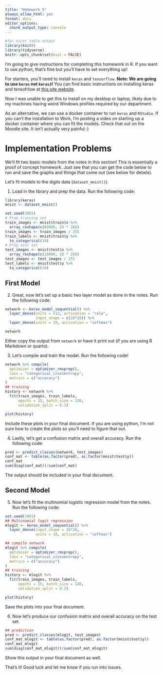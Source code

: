 ```yaml
---
title: "Homework 5"
always_allow_html: yes
format: docx
editor_options: 
  chunk_output_type: console
---
```


```r
#for nicer table output
library(knitr)
library(tidyverse)
knitr::opts_chunk$set(eval = FALSE)
```

I'm going to give instructions for completing this homework in R. If you want to use python, that's fine but you'll have to set everything up!

For starters, you'll need to install `keras` and `tensorflow`. **Note: We are going to use `keras` not `keras3`!** You can find basic instructions on installing keras and tensofrlow at [this site website](https://tensorflow.rstudio.com/install/).

Now I was unable to get this to install on my desktop or laptop, likely due to my machines having weird Windows profiles required by our department. 

As an alternative, we can use a docker container to run `keras` and `RStudio`. If you can't the installation to Work, I'm posting a video on starting up a docker container where you can fit the models. Check that out on the Moodle site. It isn't actually very painful :)


# Implementation Problems 

We'll fit two basic models from the notes in this section! This is essentially a proof of concept homework. Just see that you can get the code below to run and save the graphs and things that come out (see below for details).

Let's fit models to the digits data (`dataset_mnist()`).

1. Load in the library and prep the data. Run the following code:

```r
library(keras)
mnist <- dataset_mnist()

set.seed(1001)
# Prep training set
train_images <- mnist$train$x %>%
  array_reshape(c(60000, 28 * 28))
train_images <- train_images / 255
train_labels <- mnist$train$y %>%
  to_categorical(10)
# Prep test set
test_images <- mnist$test$x %>%
  array_reshape(c(10000, 28 * 28))
test_images <- test_images / 255
test_labels <- mnist$test$y %>%
  to_categorical(10)
```

## First Model

2. Great, now let's set up a basic two layer model as done in the notes. Run the following code:

```r
network <- keras_model_sequential() %>%
  layer_dense(units = 512, activation = "relu", 
              input_shape = c(28*28)) %>%
  layer_dense(units = 10, activation = "softmax")

network
```

Either copy the output from `network` or have it print out (if you are using R Markdown or quarto).

3. Let's compile and train the model. Run the following code!

```r
network %>% compile(
  optimizer = optimizer_rmsprop(),
  loss = "categorical_crossentropy",
  metrics = c("accuracy")
)
## training
history <- network %>% 
  fit(train_images, train_labels, 
      epochs = 15, batch_size = 128,
      validation_split = 0.2)

plot(history)
```

Include these plots in your final document. If you are using python, I'm not sure how to create the plots so you'll need to figure that out.

4. Lastly, let's get a confusion matrix and overall accuracy. Run the following code:

```r
pred <- predict_classes(network, test_images)
conf_mat <- table(as.factor(pred), as.factor(mnist$test$y))
conf_mat
sum(diag(conf_mat))/sum(conf_mat)
```

The output should be included in your final document.

## Second Model

5. Now let's fit the multinomial logistic regression model from the notes. Run the following code:

```r
set.seed(1001)
## Multinomial logit regression
mlogit <- keras_model_sequential() %>%
  layer_dense(input_shape = 28*28, 
              units = 10, activation = "softmax")

## compile network
mlogit %>% compile(
  optimizer = optimizer_rmsprop(),
  loss = "categorical_crossentropy",
  metrics = c("accuracy")
)
## training
history <- mlogit %>% 
  fit(train_images, train_labels, 
      epochs = 15, batch_size = 128,
      validation_split = 0.2)

plot(history)
```

Save the plots into your final document.

6. Now let's produce our confusion matrix and overall accuracy on the test set.

```r
## prediction
pred <- predict_classes(mlogit, test_images)
conf_mat_mlogit <- table(as.factor(pred), as.factor(mnist$test$y))
conf_mat_mlogit
sum(diag(conf_mat_mlogit))/sum(conf_mat_mlogit)
```

Show this output in your final document as well.

That's it! Good luck and let me know if you run into issues.





